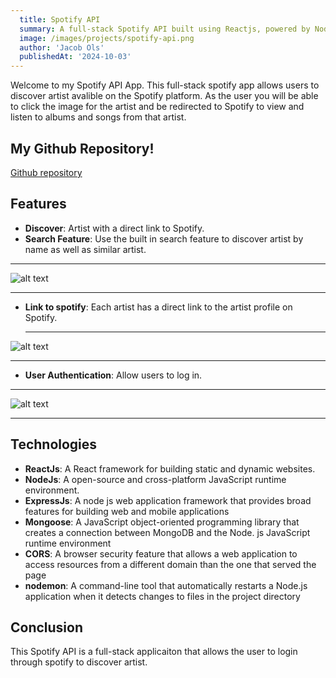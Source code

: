```yaml
---
  title: Spotify API
  summary: A full-stack Spotify API built using Reactjs, powered by NodeJS with Express.
  image: /images/projects/spotify-api.png
  author: 'Jacob Ols'
  publishedAt: '2024-10-03'
---
```


Welcome to my Spotify API App. This full-stack spotify app allows users to
discover artist avalible on the Spotify platform. As the user you will be able
to click the image for the artist and be redirected to Spotify to view and
listen to albums and songs from that artist.

## My Github Repository!

[Github repository](https://github.com/OlsJacob-FS/spotifyApi)

## Features

- **Discover**: Artist with a direct link to Spotify.
- **Search Feature**: Use the built in search feature to discover artist by name
  as well as similar artist.

---

![alt text](https://i.giphy.com/media/v1.Y2lkPTc5MGI3NjExMHg3ZzBodTMxOTNpMXI0OGFtemIxbGtmNGlmdDEyeDk5bGJkc2lzcCZlcD12MV9pbnRlcm5hbF9naWZfYnlfaWQmY3Q9Zw/gm42uW92d4g9huOWop/giphy.gif 'Logo Title Text 1')

---

- **Link to spotify**: Each artist has a direct link to the artist profile on
  Spotify.

  ***

![alt text](https://i.giphy.com/media/v1.Y2lkPTc5MGI3NjExZnNyczNvaTFsZ3JwdXVuaHo4NGE2bzV0eGhhdzJmMGFkejk1ZjVncCZlcD12MV9pbnRlcm5hbF9naWZfYnlfaWQmY3Q9Zw/n2URwZDwclQnjOxCLd/giphy.gif 'Logo Title Text 1')

---

- **User Authentication**: Allow users to log in.

---

![alt text](https://i.giphy.com/media/v1.Y2lkPTc5MGI3NjExMHczOHh5dWp2bTRmazE0MGJ1a2pmNDZ3cjMwcm12aGNlaW5xNWtqZiZlcD12MV9pbnRlcm5hbF9naWZfYnlfaWQmY3Q9Zw/Gznh00PZBWCxAjjLpP/giphy.gif 'Logo Title Text 1')

---

## Technologies

- **ReactJs**: A React framework for building static and dynamic websites.
- **NodeJs**: A open-source and cross-platform JavaScript runtime environment.
- **ExpressJs**: A node js web application framework that provides broad
  features for building web and mobile applications
- **Mongoose**: A JavaScript object-oriented programming library that creates a
  connection between MongoDB and the Node. js JavaScript runtime environment
- **CORS**: A browser security feature that allows a web application to access
  resources from a different domain than the one that served the page
- **nodemon**: A command-line tool that automatically restarts a Node.js
  application when it detects changes to files in the project directory

## Conclusion

This Spotify API is a full-stack applicaiton that allows the user to login
through spotify to discover artist.
